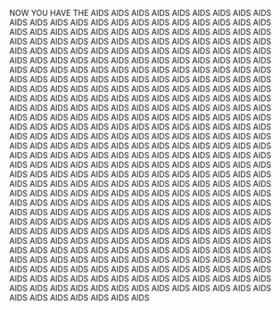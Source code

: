 {{see|aids}}
NOW YOU HAVE THE AIDS AIDS AIDS AIDS AIDS AIDS AIDS AIDS AIDS AIDS AIDS AIDS AIDS AIDS AIDS AIDS AIDS AIDS AIDS AIDS AIDS AIDS AIDS AIDS AIDS AIDS AIDS AIDS AIDS AIDS AIDS AIDS AIDS AIDS AIDS AIDS AIDS AIDS AIDS AIDS AIDS AIDS AIDS AIDS AIDS AIDS AIDS AIDS AIDS AIDS AIDS AIDS AIDS AIDS AIDS AIDS AIDS AIDS AIDS AIDS AIDS AIDS AIDS AIDS AIDS AIDS AIDS AIDS AIDS AIDS AIDS AIDS AIDS AIDS AIDS AIDS AIDS AIDS AIDS AIDS AIDS AIDS AIDS AIDS AIDS AIDS AIDS AIDS AIDS AIDS AIDS AIDS AIDS AIDS AIDS AIDS AIDS AIDS AIDS AIDS AIDS AIDS AIDS AIDS AIDS AIDS AIDS AIDS AIDS AIDS AIDS AIDS AIDS AIDS AIDS AIDS AIDS AIDS AIDS AIDS AIDS AIDS AIDS AIDS AIDS AIDS AIDS AIDS AIDS AIDS AIDS AIDS AIDS AIDS AIDS AIDS AIDS AIDS AIDS AIDS AIDS AIDS AIDS AIDS AIDS AIDS AIDS AIDS AIDS AIDS AIDS AIDS AIDS AIDS AIDS AIDS AIDS AIDS AIDS AIDS AIDS AIDS AIDS AIDS AIDS AIDS AIDS AIDS AIDS AIDS AIDS AIDS AIDS AIDS AIDS AIDS AIDS AIDS AIDS AIDS AIDS AIDS AIDS AIDS AIDS AIDS AIDS AIDS AIDS AIDS AIDS AIDS AIDS AIDS AIDS AIDS AIDS AIDS AIDS AIDS AIDS AIDS AIDS AIDS AIDS AIDS AIDS AIDS AIDS AIDS AIDS AIDS AIDS AIDS AIDS AIDS AIDS AIDS AIDS AIDS AIDS AIDS AIDS AIDS AIDS AIDS AIDS AIDS AIDS AIDS AIDS AIDS AIDS AIDS AIDS AIDS AIDS AIDS AIDS AIDS AIDS AIDS AIDS AIDS AIDS AIDS AIDS AIDS AIDS AIDS AIDS AIDS AIDS AIDS AIDS AIDS AIDS AIDS AIDS AIDS AIDS AIDS AIDS AIDS AIDS AIDS AIDS AIDS AIDS AIDS AIDS AIDS AIDS AIDS AIDS AIDS AIDS AIDS AIDS AIDS AIDS AIDS AIDS AIDS AIDS AIDS AIDS AIDS AIDS AIDS AIDS AIDS AIDS AIDS AIDS AIDS AIDS AIDS AIDS AIDS AIDS AIDS AIDS AIDS AIDS AIDS AIDS AIDS AIDS AIDS AIDS AIDS AIDS AIDS AIDS AIDS AIDS AIDS AIDS AIDS AIDS AIDS AIDS AIDS AIDS AIDS AIDS AIDS AIDS AIDS AIDS AIDS AIDS AIDS AIDS AIDS AIDS AIDS AIDS AIDS AIDS AIDS AIDS AIDS AIDS AIDS AIDS AIDS AIDS AIDS AIDS AIDS AIDS AIDS AIDS AIDS AIDS AIDS AIDS AIDS AIDS AIDS AIDS AIDS AIDS AIDS AIDS AIDS AIDS AIDS AIDS AIDS AIDS AIDS AIDS AIDS AIDS AIDS AIDS AIDS AIDS AIDS AIDS AIDS AIDS AIDS AIDS AIDS AIDS AIDS AIDS AIDS AIDS